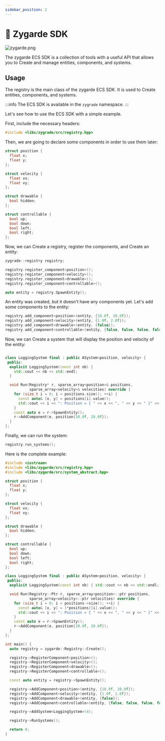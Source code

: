 ```yaml
---
sidebar_position: 2
---
```


# 🧩 Zygarde SDK

![zygarde.png](./img/zygarde.png)

The zygarde ECS SDK is a collection of tools with a useful API that allows you to Create and manage entities, components, and systems.

## Usage

The registry is the main class of the zygarde ECS SDK. It is used to Create entities, components, and systems.

:::info
The ECS SDK is available in the `zygrade` namespace.
:::

Let's see how to use the ECS SDK with a simple example.

First, include the necessary headers:

```cpp
#include <libs/zygrade/src/registry.hpp>
````

Then, we are going to declare some components in order to use them later:

```cpp
struct position {
  float x;
  float y;
};

struct velocity {
  float vx;
  float vy;
};

struct drawable {
  bool hidden;
};

struct controllable {
  bool up;
  bool down;
  bool left;
  bool right;
};
```

Now, we can Create a registry, register the components, and Create an entity:

```cpp
zygrade::registry registry;

registry.register_component<position>();
registry.register_component<velocity>();
registry.register_component<drawable>();
registry.register_component<controllable>();

auto entity = registry.SpawnEntity();
```

An entity was created, but it doesn't have any components yet. Let's add some components to the entity:

```cpp
registry.add_component<position>(entity, {10.0f, 20.0f});
registry.add_component<velocity>(entity, {1.0f, 2.0f});
registry.add_component<drawable>(entity, {false});
registry.add_component<controllable>(entity, {false, false, false, false});
```

Now, we can Create a system that will display the position and velocity of the entity:

```cpp

class LoggingSystem final : public ASystem<position, velocity> {
 public:
  explicit LoggingSystem(const int nb) {
    std::cout << nb << std::endl;
  }

  void Run(Registry* r, sparse_array<position>& positions,
           sparse_array<velocity>& velocities) override {
    for (size_t i = 0; i < positions.size(); ++i) {
      const auto& [x, y] = positions[i].value();
      std::cout << i << ": Position = { " << x << ", " << y << " }" << std::endl;
    }
    const auto e = r->SpawnEntity();
    r->AddComponent(e, position{10.0f, 20.0f});
  }
};

```

Finally, we can run the system:

```cpp
registry.run_systems();
```

Here is the complete example:

```cpp
#include <iostream>
#include <libs/zygarde/src/registry.hpp>
#include <libs/zygarde/src/system_abstract.hpp>

struct position {
  float x;
  float y;
};

struct velocity {
  float vx;
  float vy;
};

struct drawable {
  bool hidden;
};

struct controllable {
  bool up;
  bool down;
  bool left;
  bool right;
};

class LoggingSystem final : public ASystem<position, velocity> {
 public:
  explicit LoggingSystem(const int nb) { std::cout << nb << std::endl; }

  void Run(Registry::Ptr r, sparse_array<position>::ptr positions,
           sparse_array<velocity>::ptr velocities) override {
    for (size_t i = 0; i < positions->size(); ++i) {
      const auto& [x, y] = (*positions)[i].value();
      std::cout << i << ": Position = { " << x << ", " << y << " }" << std::endl;
    }
    const auto e = r->SpawnEntity();
    r->AddComponent(e, position{10.0f, 20.0f});
  }
};

int main() {
  auto registry = zygarde::Registry::Create();

  registry->RegisterComponent<position>();
  registry->RegisterComponent<velocity>();
  registry->RegisterComponent<drawable>();
  registry->RegisterComponent<controllable>();

  const auto entity = registry->SpawnEntity();

  registry->AddComponent<position>(entity, {10.0f, 20.0f});
  registry->AddComponent<velocity>(entity, {1.0f, 2.0f});
  registry->AddComponent<drawable>(entity, {false});
  registry->AddComponent<controllable>(entity, {false, false, false, false});

  registry->AddSystem<LoggingSystem>(4);

  registry->RunSystems();

  return 0;
}
```
